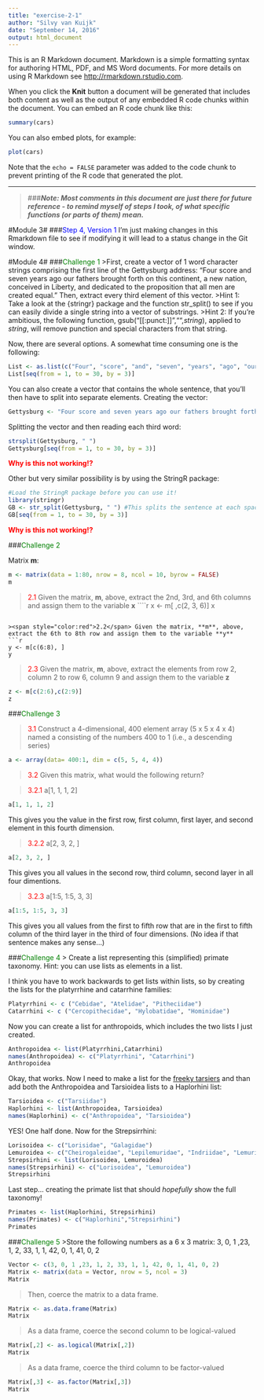 ```yaml
---
title: "exercise-2-1"
author: "Silvy van Kuijk"
date: "September 14, 2016"
output: html_document
---
```


This is an R Markdown document. Markdown is a simple formatting syntax for authoring HTML, PDF, and MS Word documents. For more details on using R Markdown see <http://rmarkdown.rstudio.com>.

When you click the **Knit** button a document will be generated that includes both content as well as the output of any embedded R code chunks within the document. You can embed an R code chunk like this:

```r
summary(cars)
```

You can also embed plots, for example:

```r
plot(cars)
```

Note that the `echo = FALSE` parameter was added to the code chunk to prevent printing of the R code that generated the plot.

----
> ###_**Note: Most comments in this document are just there for future reference - to remind myself of steps I took, of what specific functions (or parts of them) mean.**_

#Module 3# 
###<span style="color:blue">Step 4, Version 1</span>
I'm just making changes in this Rmarkdown file to see if modifying it will lead to a status change in the Git window.

#Module 4#
###<span style="color:green">Challenge 1</span>
>First, create a vector of 1 word character strings comprising the first line of the Gettysburg address: “Four score and seven years ago our fathers brought forth on this continent, a new nation, conceived in Liberty, and dedicated to the proposition that all men are created equal.” Then, extract every third element of this vector.
>Hint 1: Take a look at the {stringr} package and the function str_split() to see if you can easily divide a single string into a vector of substrings.
>Hint 2: If you’re ambitious, the following function, gsub("[[:punct:]]","",*string*), applied to *string*, will remove punction and special characters from that string.

Now, there are several options. A somewhat time consuming one is the following:
```r
List <- as.list(c("Four", "score", "and", "seven", "years", "ago", "our", "fathers", "brought", "forth", "on", "this", "continent", "a", "new", "nation", "conceived", "in", "Liberty", "and", "dedicated", "to", "the", "proposition", "that", "all", "men", "are", "created", "equal"))
List[seq(from = 1, to = 30, by = 3)]
```

You can also create a vector that contains the whole sentence, that you'll then have to split into separate elements.
Creating the vector:
```r
Gettysburg <- "Four score and seven years ago our fathers brought forth on this continent, a new nation, conceived in Liberty, and dedicated to the proposition that all men are created equal."
```

Splitting the vector and then reading each third word:
```r
strsplit(Gettysburg, " ")
Gettysburg[seq(from = 1, to = 30, by = 3)]
```
<span style="color:red"> **Why is this not working!?**</span>

Other but very similar possibility is by using the StringR package:
```r
#Load the StringR package before you can use it!
library(stringr)
GB <- str_split(Gettysburg, " ") #This splits the sentence at each space, that's the function of the " " part.
GB[seq(from = 1, to = 30, by = 3)]
```
<span style="color:red"> **Why is this not working!?**</span>

###<span style="color:green">Challenge 2</span>

Matrix **m**:
```r
m <- matrix(data = 1:80, nrow = 8, ncol = 10, byrow = FALSE)
m
```

><span style="color:red">2.1</span> Given the matrix, **m**, above, extract the 2nd, 3rd, and 6th columns and assign them to the variable **x**
````r
x <- m[ ,c(2, 3, 6)]
x
```

><span style="color:red">2.2</span> Given the matrix, **m**, above, extract the 6th to 8th row and assign them to the variable **y**
```r
y <- m[c(6:8), ]
y
```

><span style="color:red">2.3</span> Given the matrix, **m**, above, extract the elements from row 2, column 2 to row 6, column 9 and assign them to the variable **z**
```r
z <- m[c(2:6),c(2:9)]
z
```

###<span style="color:green">Challenge 3</span>

><span style="color:red">3.1</span> Construct a 4-dimensional, 400 element array (5 x 5 x 4 x 4) named a consisting of the numbers 400 to 1 (i.e., a descending series)

```r
a <- array(data= 400:1, dim = c(5, 5, 4, 4))
```
><span style="color:red">3.2</span> Given this matrix, what would the following return?

><span style="color:red">3.2.1</span> a[1, 1, 1, 2]
```r
a[1, 1, 1, 2]
```
This gives you the value in the first row, first column, first layer, and second element in this fourth dimension.

><span style="color:red">3.2.2</span> a[2, 3, 2, ]
```r
a[2, 3, 2, ]
```
This gives you all values in the second row, third column, second layer in all four dimentions.

><span style="color:red">3.2.3</span> a[1:5, 1:5, 3, 3]
```r
a[1:5, 1:5, 3, 3]
```
This gives you all values from the first to fifth row that are in the first to fifth column of the third layer in the third of four dimensions. (No idea if that sentence makes any sense...)

###<span style="color:green">Challenge 4</span>
> Create a list representing this (simplified) primate taxonomy. Hint: you can use lists as elements in a list.

I think you have to work backwards to get lists within lists, so by creating the lists for the platyrrhine and catarrhine families:
```r
Platyrrhini <- c ("Cebidae", "Atelidae", "Pitheciidae")
Catarrhini <- c ("Cercopithecidae", "Hylobatidae", "Hominidae")
```
Now you can create a list for anthropoids, which includes the two lists I just created.
```r
Anthropoidea <- list(Platyrrhini,Catarrhini)
names(Anthropoidea) <- c("Platyrrhini", "Catarrhini")
Anthropoidea
```
Okay, that works. Now I need to make a list for the [freeky tarsiers](https://www.youtube.com/watch?v=6Jz0JcQYtqo) and than add both the Anthropoidea and Tarsioidea lists to a Haplorhini list:
```r
Tarsioidea <- c("Tarsiidae")
Haplorhini <- list(Anthropoidea, Tarsioidea)
names(Haplorhini) <- c("Anthropoidea", "Tarsioidea")
```
YES! One half done. Now for the Strepsirrhini:
```r
Lorisoidea <- c("Lorisidae", "Galagidae")
Lemuroidea <- c("Cheirogaleidae", "Lepilemuridae", "Indriidae", "Lemuridae", "Daubentoniidae")
Strepsirhini <- list(Lorisoidea, Lemuroidea)
names(Strepsirhini) <- c("Lorisoidea", "Lemuroidea")
Strepsirhini
```
Last step... creating the primate list that should *hopefully* show the full taxonomy!
```r
Primates <- list(Haplorhini, Strepsirhini)
names(Primates) <- c("Haplorhini","Strepsirhini")
Primates
```

###<span style="color:green">Challenge 5</span>
>Store the following numbers as a 6 x 3 matrix: 3, 0, 1 ,23, 1, 2, 33, 1, 1, 42, 0, 1, 41, 0, 2
```r
Vector <- c(3, 0, 1 ,23, 1, 2, 33, 1, 1, 42, 0, 1, 41, 0, 2)
Matrix <- matrix(data = Vector, nrow = 5, ncol = 3)
Matrix
```

>Then, coerce the matrix to a data frame.
```r
Matrix <- as.data.frame(Matrix)
Matrix
```

>As a data frame, coerce the second column to be logical-valued
```r
Matrix[,2] <- as.logical(Matrix[,2])
Matrix
```

>As a data frame, coerce the third column to be factor-valued
```r
Matrix[,3] <- as.factor(Matrix[,3])
Matrix
```